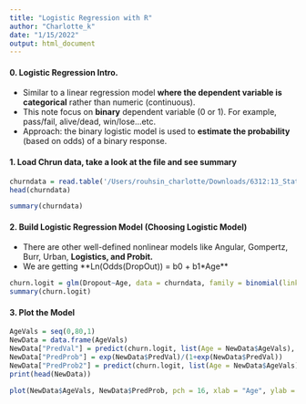 ```yaml
---
title: "Logistic Regression with R"
author: "Charlotte_k"
date: "1/15/2022"
output: html_document
---
```


#### **0. Logistic Regression Intro.**
- Similar to a linear regression model **where the dependent variable is categorical** rather than numeric (continuous).
- This note focus on **binary** dependent variable (0 or 1). For example, pass/fail, alive/dead, win/lose...etc.
- Approach: the binary logistic model is used to **estimate the probability** (based on odds) of a binary response.



#### **1. Load Chrun data, take a look at the file and see summary**

```r
churndata = read.table('/Users/rouhsin_charlotte/Downloads/6312:13_Statistics data/Churndata.dat', header = TRUE)
head(churndata)
```

```r
summary(churndata)
```

#### **2. Build Logistic Regression Model (Choosing Logistic Model)**
- There are other well-defined nonlinear models like Angular, Gompertz, Burr, Urban, **Logistics, and Probit.**
- We are getting **Ln(Odds(DropOut)) = b0 + b1*Age**
```r
churn.logit = glm(Dropout~Age, data = churndata, family = binomial(link = 'logit'))
summary(churn.logit)
```

#### **3. Plot the Model**
```r
AgeVals = seq(0,80,1)
NewData = data.frame(AgeVals)
NewData["PredVal"] = predict(churn.logit, list(Age = NewData$AgeVals), type = "link")
NewData["PredProb"] = exp(NewData$PredVal)/(1+exp(NewData$PredVal))
NewData["PredProb2"] = predict(churn.logit, list(Age = NewData$AgeVals), type = "response")
print(head(NewData))
```

```r
plot(NewData$AgeVals, NewData$PredProb, pch = 16, xlab = "Age", ylab = "Predicted Probability")
```

#### **4. Interpretation of B0 and B1**
- `exp(b1)` represents the **expected amount by which odds are multiplied** when the independent variable is increased by 1 unit.
- `(exp(b1)-1)x100` represents the **expected percentage change in the odds** associated with a 1 unit increase in the independent variable.
- `exp(b0)` represents the **expected odds when the independent variable is equal to 0**. In the current context, it's meaningless. 

#### **5. Hypothesis Test in Logistic Regression**
H0: B1  = 0 The best-fitting logistic curve in population is a horizontal straight line.
H1: B1 != 0 The best-fitting logistic curve in population is NOT a horizontal straight line.

#### **6. How well is your prediction model?**
- There's no R^2 statistic with logistic regression.
- Pseudo R^2, in this case, serve a similar purpose: McFadden's R2

##### **a. McFadden's R2**
- Ranging from 0 to just under 1, with values closer to 1 indicating the model has more predictive power.
- Values **greater than 0.4** are good.
```r
library(pscl)
pR2(churn.logit)
```

##### **b. Receiver Operating Characteristic (ROC) Curves and AUROC**
- ROC measures classification performance.

```r
library(pROC)
ROC.curve = roc(Dropout~Age, data = churndata)
plot(ROC.curve, col = "red")
```

- Area under the ROC curve ranges from 0.5 ro 1.
- Values above 0.8 indicate that  the model does a good job in **discriminating between the two categories of the outcome variable**.
```r
# Area under the curve
auc(ROC.curve)
```
